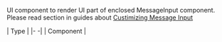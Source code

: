 UI component to render UI part of enclosed MessageInput component.
Please read section in guides about [Custimizing Message Input](/reactnative/guides/message-input)

| Type |
|- -|
| Component |

